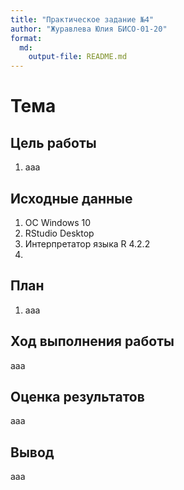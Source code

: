 ```yaml
---
title: "Практическое задание №4"
author: "Журавлева Юлия БИСО-01-20"
format: 
  md:
    output-file: README.md
---
```

# Тема

## Цель работы

1.  ааа

## Исходные данные

1.  ОС Windows 10
2.  RStudio Desktop
3.  Интерпретатор языка R 4.2.2
4.  

## План

1. ааа

## Ход выполнения работы

ааа

## Оценка результатов

ааа

## Вывод

ааа